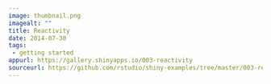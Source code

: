 ```yaml
---
image: thumbnail.png
imagealt: ""
title: Reactivity
date: 2014-07-30 
tags: 
 - getting started
appurl: https://gallery.shinyapps.io/003-reactivity
sourceurl: https://github.com/rstudio/shiny-examples/tree/master/003-reactivity
---
```

